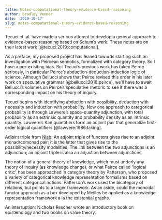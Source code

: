 ```yaml
---
title: Notes-computational-theory-evidence-based-reasoning
author: Bradley Venner
date: '2019-10-17'
slug: notes-computational-theory-evidence-based-reasoning
---
```


Tecuci et. al. have made a serious attempt to develop a general approach to evidence-based reasoning based on Schum's work.  These notes are on their latest work [@tecuci:2019:computational].

As a preface, my proposed project has leaned towards starting such an investigation with Peircean semiotics, formalized with category theory.  So I have a pre-exisiting bias.  But Tecuci's previous work has taken Peirce seriously, in particular Peirce's abduction-deduction-induction logic of science.  Although Bellucci shows that Peirce revised this order in his later work on speculative grammar [@bellucci:2018:peirce], we'll have to await Bellucci's volumes on Peirce's speculative rhetoric to see if there was a corresponding impact on his theory of inquiry.

Tecuci begins with identifying abduction with possibility, deduction with necessity and induction with probability.  Now one approach to categorical probability is through Lawvere's space-quantity adjunction, with total probability as an extrinsic quantity and probability density as an intrinsic quantity.  Lawvere's Kan quantifiers form an adjoint pair that generalize first-order logical quantifiers [@lawvere:1986:taking].  

Adjoint triple from [Nlab](https://ncatlab.org/nlab/show/adjoint+triple):  An adjoint triple of functors gives rise to an adjoint monad/comonad pair; it is the latter that gives rise to the possibility/necessity modalities.  The link between the two adjunctions is an adjunction; an adjoint triple is also an adjuction between adjunctions.

The notion of a general theory of knowledge, which must underly any theory of inquiry (as knowledge change), or what Peirce called 'logical critic', has been approached in category theory by Patterson, who proposed a variety of categorical knowledge representation formalisms based on different categorical notions.  Patterson's work used the bicategory of relations, but points to a larger framework.  As an aside, could the monoidal functor approach as a box developed by Meilles be applied as a knowledge representation framework a la the existential graphs.

An interruption:  Nicholas Rescher wrote an introductory book on epistemology and two books on value
theory.  
